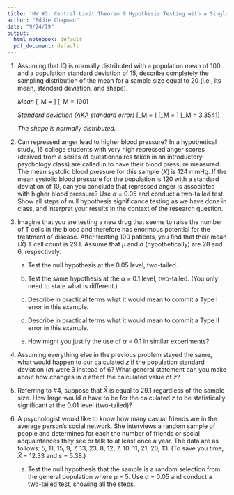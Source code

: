 ```yaml
---
title: 'HW #3: Central Limit Theorem & Hypothesis Testing with a Single Sample'
author: "Eddie Chapman"
date: "9/24/19"
output:
  html_notebook: default
  pdf_document: default
---
```


1. Assuming that IQ is normally distributed with a population mean of 100 and a population standard deviation of 15, describe completely the sampling distribution of the mean for a sample size equal to 20 (i.e., its mean, standard deviation, and shape).

      *Mean* 
        \[\mu_M = \mu\]
        \[\mu_M = 100\]
    
      *Standard deviation (AKA standard error)*
        \[\sigma_M = \frac{\sigma}{\sqrt{N}}\]
        \[\sigma_M = \frac{15}{\sqrt{20}}\]
        \[\sigma_M = 3.3541\]
        
      *The shape is normally distributed.*

2. Can repressed anger lead to higher blood pressure? In a hypothetical study, 16 college students with very high repressed anger scores (derived from a series of questionnaires taken in an introductory psychology class) are called in to have their blood pressure measured. The mean systolic blood pressure for this sample ($\bar{X}$) is 124 mmHg. If the mean systolic blood pressure for the population is 120 with a standard deviation of 10, can you conclude that repressed anger is associated with higher blood pressure? Use $\alpha$ = 0.05 and conduct a two-tailed test. Show all steps of null hypothesis significance testing as we have done in class, and interpret your results in the context of the research question.

3. Imagine that you are testing a new drug that seems to raise the number of T cells in the blood and therefore has enormous potential for the treatment of disease. After treating 100 patients, you find that their mean ($\bar{X}$) T cell count is 29.1. Assume that $\mu$ and $\sigma$ (hypothetically) are 28 and 6, respectively.

    a. Test the null hypothesis at the 0.05 level, two-tailed.
  
    b. Test the same hypothesis at the $\alpha$ = 0.1 level, two-tailed. (You only need to state what is different.)
  
    c. Describe in practical terms what it would mean to commit a Type I error in this example.
  
    d. Describe in practical terms what it would mean to commit a Type II error in this example.
  
    e. How might you justify the use of $\alpha$ = 0.1 in similar experiments?
  
4. Assuming everything else in the previous problem stayed the same, what would happen to our calculated $z$ if the population standard deviation ($\sigma$) were 3 instead of 6? What general statement can you make about how changes in $\sigma$ affect the calculated value of $z$?

5. Referring to #4, suppose that $\bar{X}$ is equal to 29.1 regardless of the sample size. How large would $n$ have to be for the calculated $z$ to be statistically significant at the 0.01 level (two-tailed)?

6. A psychologist would like to know how many casual friends are in the average person's social network. She interviews a random sample of people and determines for each the number of friends or social acquaintances they see or talk to at least once a year. The data are as follows: 5, 11, 15, 9, 7, 13, 23, 8, 12, 7, 10, 11, 21, 20, 13. (To save you time, $\bar{X}$ = 12.33 and $s$ = 5.38.)

    a. Test the null hypothesis that the sample is a random selection from the general population where $\mu$ = 5. Use $\alpha$ = 0.05 and conduct a two-tailed test, showing all the steps.

